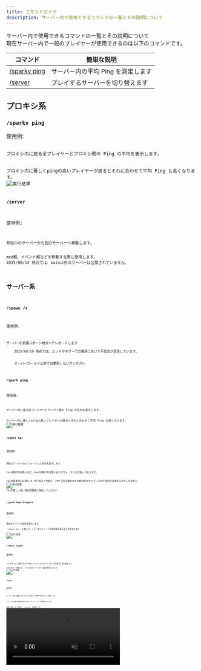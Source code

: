 ```yaml
---
title: コマンドガイド
description: サーバー内で使用できるコマンドの一覧とその説明について
---
```



サーバー内で使用できるコマンドの一覧とその説明について<br/>
現在サーバー内で一般のプレイヤーが使用できるのは以下のコマンドです。

| コマンド                     | 簡単な説明                         |
| ---------------------------- | ---------------------------------- |
| [/sparkv ping](#sparkv-ping) | サーバー内の平均 Ping を測定します |
| [/server](#server)           | プレイするサーバーを切り替えます   |

## プロキシ系

### `/sparkv ping`

使用例:

<Code code="/sparkv ping" />
プロキシ内に居る全プレイヤーとプロキシ間の Ping の平均を表示します。
<br />
プロキシ内に著しくpingの高いプレイヤーが居るとそれに合わせて平均 Ping も高くなります。
<Image src={sparkvPingOutputImage} alt="実行結果" />

### `/server`

使用例:

<Code code="/server main" />
参加中のサーバーから別のサーバーへ移動します。
<br />
mod鯖、イベント鯖などを移動する際に使用します。
<Aside>2025/08/14 時点では、main以外のサーバーは公開されていません。</Aside>

## サーバー系

### `/spawn` `/s`

使用例:

<Code code="/s" />
サーバーの初期スポーン地点へテレポートします
<Aside type="caution">
    2025/08/19 時点では、エンドやネザーでの使用において不具合が発生しています。
    <br />
    オーバーワールド以外では使用しないでください
</Aside>

### `/spark ping`

使用例:

<Code code="/spark ping" />
サーバー内に居る全プレイヤーとサーバー間の Ping の平均を表示します。
<br />
サーバー内に著しくpingの高いプレイヤーが居るとそれに合わせて平均 Ping も高くなります。
<Image src={sparkPingOutputImage} alt="実行結果" />

### `/spark tps`

使用例:

<Code code="/spark tps" />
現在のサーバーのパフォーマンス状況を表示します。
<br />
tpsは高ければ高いほど、msptは低ければ低いほどパフォーマンスが良いと言えます。
<br />
tpsは基本的には常に19-20であるべき値で、10を下回る場合大きな負荷がかかっているか不具合が存在するかもしれません
<Image src={sparkTpsOutputImage} alt="実行結果" />
<Aside>tpsが著しく低い場合管理者に報告してください</Aside>

### `/spark healthreport`

使用例:

<Code code="/spark healthreport" />
現在のサーバーの状態を表示します。 <br />
`/spark tps` に加えて、メモリやストレージの使用率の表示などが含まれます

<Image src={sparkHealthreportOutputImage} alt="実行結果" />

### `/tabtps toggle`

使用例:

<Code code="/tabtps toggle bossbar" />
リアルタイムで更新されるTPSやレイテンシなどのインジケータの表示を切り替えます。 <br />
`bossbar`の他にも、`actionbar`や`tab`引数が利用できます
<Image src={tabtpsToggleOutputImage} alt="実行結果" />

### `/lock`

使用例:

<Code code="/lock" />
チェストや樽、看板などのブロック自分にのみ使用できるように保護します。
<br />
コマンド実行後に保護対象のブロックをクリックして保護が完了します
<br />
保護を解除したい場合は `/unlock` を使用します
<video
    src="https://static.mets-server.com/assets/lock-output.mp4"
    autoplay
    loop
    muted
></video>
